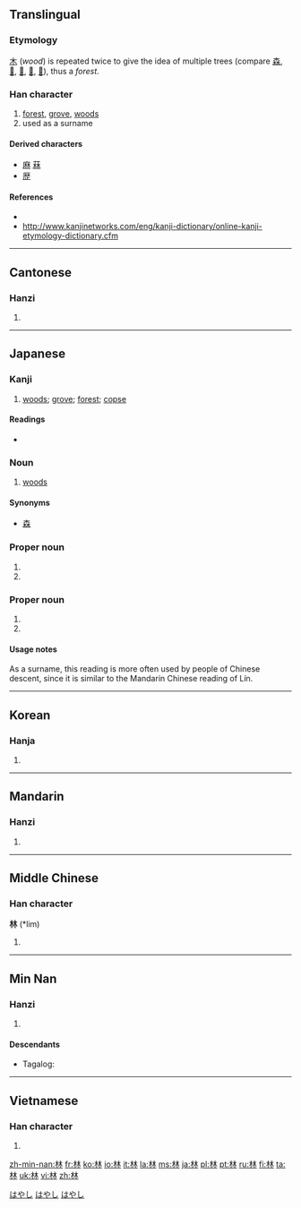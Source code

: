 ==Translingual==
{{stroke order|strokes=8}}
===Etymology===
[[木]] (''wood'') is repeated twice to give the idea of multiple trees (compare [[森]], [[𣓏]], [[𣛧]], [[𣡕]], [[𣡽]]), thus a ''forest''.

===Han character===
{{Han char|rn=75|rad=木|as=04|sn=8|four=4499<sub>0</sub>|canj=木木 (DD)|ids=⿰[[木]][[木]]}}

# [[forest]], [[grove]], [[woods]]
# used as a surname

====Derived characters====
* [[麻]] [[菻]]
* [[歴]] {{qualifier|in Japanese shinjitai}}

====References====
* {{Han ref|kx=0516.050|dkj=14551|dj=0903.190|hdz=21164.070|uh=6797|ud=26519|bh=AA4C|bd=43596}}
* http://www.kanjinetworks.com/eng/kanji-dictionary/online-kanji-etymology-dictionary.cfm

----

==Cantonese==

===Hanzi===
{{yue-hanzi|jyut=lam4|y=làhm}}<!--need tone number for Yale-->

# {{defn|lang=yue|sort=木04}}

----

==Japanese==

===Kanji===
{{ja-kanji|grade=1|rs=木04}}

# [[woods]]; [[grove]]; [[forest]]; [[copse]]

====Readings====
* {{ja-readings|on=[[りん]] (rin)|kun=[[はやし]] (hayashi)}}

===Noun===
{{ja-noun|k|hira=はやし|rom=hayashi}}

# [[woods]]

====Synonyms====
* [[森]]

===Proper noun===
{{ja-noun|k|hira=はやし|rom=Hayashi}}

# {{surname|lang=ja}}
# {{given name|female|lang=ja}}

===Proper noun===
{{ja-noun|k|hira=りん|rom=Rin}}

# {{surname|lang=ja}}
# {{given name|female|lang=ja}}

====Usage notes====
As a surname, this reading is more often used by people of Chinese descent, since it is similar to the Mandarin Chinese reading of Lín.

[[Category:Japanese female given names|はやし]]
[[Category:Japanese male given names|はやし]]
[[Category:Japanese surnames|はやし]]

----

==Korean==

===Hanja===
{{ko-hanja|hangeul=림>임|eumhun=수풀|rv=rim>im|mr=rim>im|y=lim>im}}

# {{defn|lang=ko|sort=木04}}

----

==Mandarin==

===Hanzi===
{{cmn-hanzi|pin=[[lín]] ([[lin2]])|wg=lin<sup>2</sup>|y=lin<sup>2</sup>}}

# {{defn|lang=cmn|sort=木04}}

----

==Middle Chinese==

===Han character===
'''林''' (*lim)<!--asterisk indicates that this character appears more than four times in the Tang Dynasty corpus of literature-->

# {{defn|lang=zhx-mid|sort=木04}}

----

==Min Nan==

===Hanzi===
{{nan-hanzi|poj=Lîm}}

# {{defn|lang=nan}}

====Descendants====
* {{context|Hokkien dialect}} Tagalog: {{l|tl|Lim}}

----

==Vietnamese==

===Han character===
{{vi-hantu|lâm|rs=木04}}

# {{defn|lang=vi|sort=木04}}

[[zh-min-nan:林]]
[[fr:林]]
[[ko:林]]
[[io:林]]
[[it:林]]
[[la:林]]
[[ms:林]]
[[ja:林]]
[[pl:林]]
[[pt:林]]
[[ru:林]]
[[fi:林]]
[[ta:林]]
[[uk:林]]
[[vi:林]]
[[zh:林]]